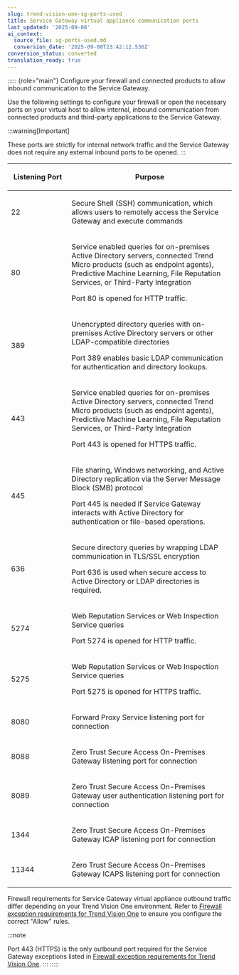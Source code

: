 ```yaml
---
slug: trend-vision-one-sg-ports-used
title: Service Gateway virtual appliance communication ports
last_updated: '2025-09-08'
ai_context:
  source_file: sg-ports-used.md
  conversion_date: '2025-09-08T23:42:12.536Z'
conversion_status: converted
translation_ready: true
---
```


::::: {role="main"}
Configure your firewall and connected products to allow inbound communication to the Service Gateway.

Use the following settings to configure your firewall or open the necessary ports on your virtual host to allow internal, inbound communication from connected products and third-party applications to the Service Gateway.

:::warning[Important]

These ports are strictly for internal network traffic and the Service Gateway does not require any external inbound ports to be opened.
:::

<table>
<colgroup>
<col style="width: 27%" />
<col style="width: 73%" />
</colgroup>
<thead>
<tr>
<th><p>Listening Port</p></th>
<th><p>Purpose</p></th>
</tr>
</thead>
<tbody>
<tr>
<td><p>22</p></td>
<td><p>Secure Shell (SSH) communication, which allows users to remotely access the Service Gateway and execute commands</p></td>
</tr>
<tr>
<td><p>80</p></td>
<td><p>Service enabled queries for on-premises Active Directory servers, connected Trend Micro products (such as endpoint agents), Predictive Machine Learning, File Reputation Services, or Third-Party Integration</p>
<p>Port 80 is opened for HTTP traffic.</p></td>
</tr>
<tr>
<td><p>389</p></td>
<td><p>Unencrypted directory queries with on-premises Active Directory servers or other LDAP-compatible directories</p>
<p>Port 389 enables basic LDAP communication for authentication and directory lookups.</p></td>
</tr>
<tr>
<td><p>443</p></td>
<td><p>Service enabled queries for on-premises Active Directory servers, connected Trend Micro products (such as endpoint agents), Predictive Machine Learning, File Reputation Services, or Third-Party Integration</p>
<p>Port 443 is opened for HTTPS traffic.</p></td>
</tr>
<tr>
<td><p>445</p></td>
<td><p>File sharing, Windows networking, and Active Directory replication via the Server Message Block (SMB) protocol</p>
<p>Port 445 is needed if Service Gateway interacts with Active Directory for authentication or file-based operations.</p></td>
</tr>
<tr>
<td><p>636</p></td>
<td><p>Secure directory queries by wrapping LDAP communication in TLS/SSL encryption</p>
<p>Port 636 is used when secure access to Active Directory or LDAP directories is required.</p></td>
</tr>
<tr>
<td><p>5274</p></td>
<td><p>Web Reputation Services or Web Inspection Service queries</p>
<p>Port 5274 is opened for HTTP traffic.</p></td>
</tr>
<tr>
<td><p>5275</p></td>
<td><p>Web Reputation Services or Web Inspection Service queries</p>
<p>Port 5275 is opened for HTTPS traffic.</p></td>
</tr>
<tr>
<td><p>8080</p></td>
<td><p>Forward Proxy Service listening port for connection</p></td>
</tr>
<tr>
<td><p>8088</p></td>
<td><p>Zero Trust Secure Access On-Premises Gateway listening port for connection</p></td>
</tr>
<tr>
<td><p>8089</p></td>
<td><p>Zero Trust Secure Access On-Premises Gateway user authentication listening port for connection</p></td>
</tr>
<tr>
<td><p>1344</p></td>
<td><p>Zero Trust Secure Access On-Premises Gateway ICAP listening port for connection</p></td>
</tr>
<tr>
<td><p>11344</p></td>
<td><p>Zero Trust Secure Access On-Premises Gateway ICAPS listening port for connection</p></td>
</tr>
</tbody>
</table>

Firewall requirements for Service Gateway virtual appliance outbound traffic differ depending on your Trend Vision One environment. Refer to [Firewall exception requirements for Trend Vision One](firewall-exception-requirements-for.mdx) to ensure you configure the correct "Allow" rules.

:::note

Port 443 (HTTPS) is the only outbound port required for the Service Gateway exceptions listed in [Firewall exception requirements for Trend Vision One](firewall-exception-requirements-for.mdx).
:::
:::::
